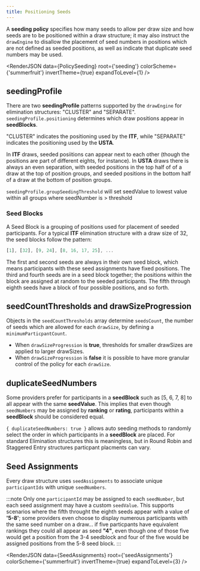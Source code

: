 ```yaml
---
title: Positioning Seeds
---
```



A **seeding policy** specifies how many seeds to allow per draw size and how seeds are to be positioned within a draw structure;
it may also instruct the `drawEngine` to disallow the placement of seed numbers in positions which are not defined as seeded positions,
as well as indicate that duplicate seed numbers may be used.

<RenderJSON
  data={PolicySeeding}
  root={'seeding'}
  colorScheme={'summerfruit'}
  invertTheme={true}
  expandToLevel={1}
/>

## seedingProfile

There are two **seedingProfile** patterns supported by the `drawEngine` for elimination structures: "CLUSTER" and "SEPARATE".
`seedingProfile.positioning` determines which draw positions appear in **seedBlocks**.

"CLUSTER" indicates the positioning used by the **ITF**, while "SEPARATE" indicates the positioning used by the **USTA**.

In **ITF** draws, seeded posiitions can appear next to each other (though the positions are part
of different eights, for instance). In **USTA** draws there is always an even separation, with seeded positions in
the top half of of a draw at the top of position groups, and seeded positions in the bottom half of a draw
at the bottom of position groups.

`seedingProfile.groupSeedingThreshold` will set seedValue to lowest value within all groups where seedNumber is > threshold

### Seed Blocks

A Seed Block is a grouping of positions used for placement of seeded participants.
For a typical **ITF** elimination structure with a draw size of 32, the seed blocks follow the pattern:

```js
[1], [32], [9, 24], [8, 16, 17, 25], ...
```

The first and second seeds are always in their own seed block, which means participants with these seed assignments have fixed positions.
The third and fourth seeds are in a seed block together; the positions within the block are assigned at random to the seeded participants.
The fifth through eighth seeds have a block of four possible positions, and so forth.

## seedCountThresholds and drawSizeProgression

Objects in the `seedCountThresholds` array determine `seedsCount`, the number of seeds which are allowed for each `drawSize`, by defining a `minimumParticpantCount`.

- When `drawSizeProgression` is **true**, thresholds for smaller drawSizes are applied to larger drawSizes.
- When `drawSizeProgression` is **false** it is possible to have more granular control of the policy for each `drawSize`.

## duplicateSeedNumbers

Some providers prefer for participants in a **seedBlock** such as [5, 6, 7, 8] to all appear with the same **seedValue**.
This implies that even though `seedNumbers` may be assigned by **ranking** or **rating**, participants within a **seedBlock** should be considered equal.

`{ duplicateSeedNumbers: true }` allows auto seeding methods to randomly select the order in which participants in a **seedBlock** are placed.
For standard Elimination structures this is meaningless, but in Round Robin and Staggered Entry structures particpant placments can vary.

## Seed Assignments

Every draw structure uses `seedAssignments` to associate unique `participantIds` with unique `seedNumbers`.

:::note
Only one `participantId` may be assigned to each `seedNumber`, but each seed assignment may have a custom `seedValue`. This supports
scenarios where the fifth throught the eighth seeds appear with a value of **'5-8'**; some providers even choose
to display numerous participants with the same seed number on a draw... if five particpants have equivalent rankings they could all appear
as seed **"4"**, even though one of those five would get a position from the 3-4 seedblock and four of the five would be assigned
positions from the 5-8 seed block.
:::

<RenderJSON
  data={SeedAssignments}
  root={'seedAssignments'}
  colorScheme={'summerfruit'}
  invertTheme={true}
  expandToLevel={3}
/>
